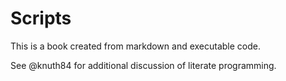 # Scripts

This is a book created from markdown and executable code.

See @knuth84 for additional discussion of literate programming.
